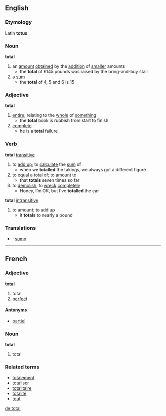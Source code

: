 ==English==
===Etymology===
Latin '''totus'''
===Noun===
'''total'''
# an [[amount]] [[obtain]]ed by the [[addition]] of [[smaller]] amounts
#* the '''total''' of £145 pounds was raised by the bring-and-buy stall
# a [[sum]]
#* the '''total''' of 4, 5 and 6 is 15

===Adjective===
'''total'''
# [[entire]]; relating to the [[whole]] of [[something]]
#* the '''total''' book is rubbish from start to finish
# [[complete]]
#* he is a '''total''' failure

===Verb===
'''total''' [[transitive]]
# to [[add up]]; to [[calculate]] the [[sum]] of
#* when we '''totalled''' the takings, we always got a different figure
# to [[equal]] a total of; to amount to
#* that '''totals''' seven times so far
# to [[demolish]]; to [[wreck]] [[complete]]ly
#* Honey, I’m OK, but I’ve '''totalled''' the car
'''total''' [[intransitive]]
# to amount; to add up
#* it '''totals''' to nearly a pound

===Translations===
* {{io}} : [[sumo]]

----

==French==
===Adjective===
'''total'''

# total
# [[perfect]]

====Antonyms====
*[[partiel]]

===Noun===
'''total'''

# total

===Related terms===
*[[totalement]]
*[[totaliser]]
*[[totalitaire]]
*[[totalité]]
*[[tout]]

[[de:total]]